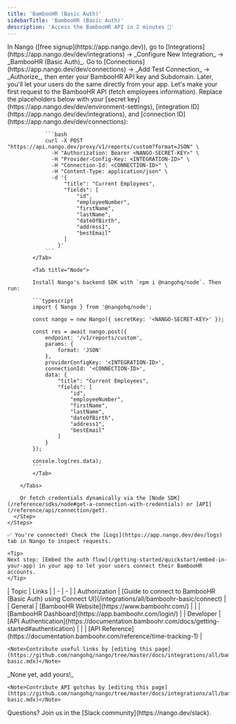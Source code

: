 ```yaml
---
title: 'BambooHR (Basic Auth)'
sidebarTitle: 'BambooHR (Basic Auth)'
description: 'Access the BambooHR API in 2 minutes 💨'
---
```



<StatusWidget service="bamboohr" />

<Tabs>
  <Tab title="🚀 Quickstart">
    <Steps>
      <Step title="Create an integration">
        In Nango ([free signup](https://app.nango.dev)), go to [Integrations](https://app.nango.dev/dev/integrations) -> _Configure New Integration_ -> _BambooHR (Basic Auth)_.
      </Step>
      <Step title="Authorize BambooHR">
        Go to [Connections](https://app.nango.dev/dev/connections) -> _Add Test Connection_ -> _Authorize_, then enter your BambooHR API key and Subdomain. Later, you'll let your users do the same directly from your app.
      </Step>
      <Step title="Call the BambooHR API">
        Let's make your first request to the BambooHR API (fetch employees information). Replace the placeholders below with your [secret key](https://app.nango.dev/dev/environment-settings), [integration ID](https://app.nango.dev/dev/integrations), and [connection ID](https://app.nango.dev/dev/connections):
        <Tabs>
            <Tab title="cURL">

                ```bash
                curl -X POST "https://api.nango.dev/proxy/v1/reports/custom?format=JSON" \
                  -H "Authorization: Bearer <NANGO-SECRET-KEY>" \
                  -H "Provider-Config-Key: <INTEGRATION-ID>" \
                  -H "Connection-Id: <CONNECTION-ID>" \
                  -H "Content-Type: application/json" \
                  -d '{
                      "title": "Current Employees",
                      "fields": [
                          "id",
                          "employeeNumber",
                          "firstName",
                          "lastName",
                          "dateOfBirth",
                          "address1",
                          "bestEmail"
                      ]
                    }'
                ```
            </Tab>

            <Tab title="Node">

            Install Nango's backend SDK with `npm i @nangohq/node`. Then run:

            ```typescript
            import { Nango } from '@nangohq/node';

            const nango = new Nango({ secretKey: '<NANGO-SECRET-KEY>' });

            const res = await nango.post({
                endpoint: '/v1/reports/custom',
                params: {
                    format: 'JSON'
                },
                providerConfigKey: '<INTEGRATION-ID>',
                connectionId: '<CONNECTION-ID>',
                data: {
                    "title": "Current Employees",
                    "fields": [
                        "id",
                        "employeeNumber",
                        "firstName",
                        "lastName",
                        "dateOfBirth",
                        "address1",
                        "bestEmail"
                    ]
                }
            });

            console.log(res.data);
            ```
            </Tab>

        </Tabs>

        Or fetch credentials dynamically via the [Node SDK](/reference/sdks/node#get-a-connection-with-credentials) or [API](/reference/api/connection/get).
      </Step>
    </Steps>

    ✅ You're connected! Check the [Logs](https://app.nango.dev/dev/logs) tab in Nango to inspect requests.

    <Tip>
    Next step: [Embed the auth flow](/getting-started/quickstart/embed-in-your-app) in your app to let your users connect their BambooHR accounts.
    </Tip>
  </Tab>
  <Tab title="🔗 Useful links">
    | Topic | Links |
    | - | - |
    | Authorization | [Guide to connect to BambooHR (Basic Auth) using Connect UI](/integrations/all/bamboohr-basic/connect) |
    | General | [BambooHR Website](https://www.bamboohr.com/) |
    | | [BambooHR Dashboard](https://app.bamboohr.com/login/) |
    | Developer | [API Authentication](https://documentation.bamboohr.com/docs/getting-started#authentication) |
    | | [API Reference](https://documentation.bamboohr.com/reference/time-tracking-1) |

    <Note>Contribute useful links by [editing this page](https://github.com/nangohq/nango/tree/master/docs/integrations/all/bamboohr-basic.mdx)</Note>
  </Tab>
  <Tab title="🚨 API gotchas">
    _None yet, add yours!_

    <Note>Contribute API gotchas by [editing this page](https://github.com/nangohq/nango/tree/master/docs/integrations/all/bamboohr-basic.mdx)</Note>
  </Tab>
</Tabs>

<Info>
    Questions? Join us in the [Slack community](https://nango.dev/slack).
</Info>
